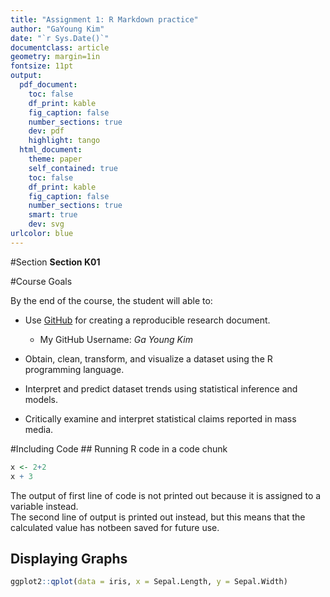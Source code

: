 ```yaml
---
title: "Assignment 1: R Markdown practice"
author: "GaYoung Kim"
date: "`r Sys.Date()`"
documentclass: article
geometry: margin=1in
fontsize: 11pt
output:
  pdf_document:
    toc: false
    df_print: kable
    fig_caption: false
    number_sections: true
    dev: pdf
    highlight: tango
  html_document:
    theme: paper
    self_contained: true
    toc: false
    df_print: kable
    fig_caption: false
    number_sections: true
    smart: true
    dev: svg
urlcolor: blue
---
```


<!-- Write your Markdown below this line -->

#Section
**Section K01**

#Course Goals

By the end of the course, the student will able to:  

* Use [GitHub](www.github.com) for creating a reproducible research document.  

    - My GitHub Username: _Ga Young Kim_  

* Obtain, clean, transform, and visualize a dataset using the R programming language. 

* Interpret and predict dataset trends using statistical inference and models.  

* Critically examine and interpret statistical claims reported in mass media.  

#Including Code
## Running R code in a code chunk  
```r
x <- 2+2
x + 3
```
The output of first line of code is not printed out because it is assigned to a variable instead.  
The second line of output is printed out instead, but this means that the calculated value has notbeen saved for future use.

## Displaying Graphs
```r
ggplot2::qplot(data = iris, x = Sepal.Length, y = Sepal.Width)
```




  



